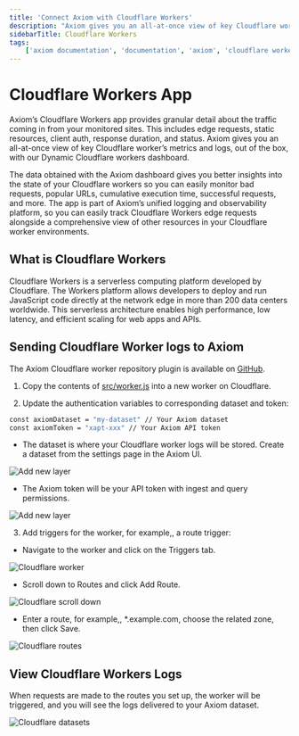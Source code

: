 ```yaml
---
title: 'Connect Axiom with Cloudflare Workers'
description: "Axiom gives you an all-at-once view of key Cloudflare worker’s metrics and logs, out of the box, with our Dynamic Cloudflare workers dashboard."
sidebarTitle: Cloudflare Workers
tags:
    ['axiom documentation', 'documentation', 'axiom', 'cloudflare workers', 'requests', 'edge network', 'route trigger', 'cloudflare']
---
```


# Cloudflare Workers App

Axiom’s Cloudflare Workers app provides granular detail about the traffic coming in from your monitored sites. This includes edge requests, static resources, client auth, response duration, and status. Axiom gives you an all-at-once view of key Cloudflare worker’s metrics and logs, out of the box, with our Dynamic Cloudflare workers dashboard.

The data obtained with the Axiom dashboard gives you better insights into the state of your Cloudflare workers so you can easily monitor bad requests, popular URLs, cumulative execution time, successful requests, and more. The app is part of Axiom’s unified logging and observability platform, so you can easily track Cloudflare Workers edge requests alongside a comprehensive view of other resources in your Cloudflare worker environments.

## What is Cloudflare Workers

Cloudflare Workers is a serverless computing platform developed by Cloudflare. The Workers platform allows developers to deploy and run JavaScript code directly at the network edge in more than 200 data centers worldwide. This serverless architecture enables high performance, low latency, and efficient scaling for web apps and APIs.

## Sending Cloudflare Worker logs to Axiom 

The Axiom Cloudflare worker repository plugin is available on [GitHub](https://github.com/axiomhq/axiom-cloudflare-workers).

1. Copy the contents of [src/worker.js](https://github.com/axiomhq/axiom-cloudflare-workers/blob/main/src/worker.js) into a new worker on Cloudflare.

2. Update the authentication variables to corresponding dataset and token:

```bash
const axiomDataset = "my-dataset" // Your Axiom dataset
const axiomToken = "xapt-xxx" // Your Axiom API token
```

- The dataset is where your Cloudflare worker logs will be stored. Create a dataset from the settings page in the Axiom UI.

![Add new layer](/doc-assets/shots/cloudflare-datasets.png)

- The Axiom token will be your API token with ingest and query permissions.

![Add new layer](/doc-assets/shots/cloudflare-api-token.png)

3. Add triggers for the worker, for example,, a route trigger:

- Navigate to the worker and click on the Triggers tab.

![Cloudflare worker](/doc-assets/shots/cloudflare-worker-triggers.png)

- Scroll down to Routes and click Add Route.

![Cloudflare scroll down](/doc-assets/shots/cloudflare-add-routes.png)

- Enter a route, for example,, *.example.com, choose the related zone, then click Save.

![Cloudflare routes](/doc-assets/shots/cloudflare-click-save.png)

## View Cloudflare Workers Logs

When requests are made to the routes you set up, the worker will be triggered, and you will see the logs delivered to your Axiom dataset.

![Cloudflare datasets](/doc-assets/shots/cloudflare-datasets-logs.png)
